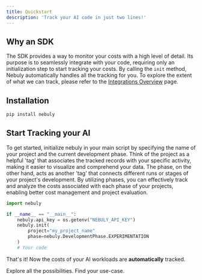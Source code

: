 ```yaml
---
title: Quickstart
description: 'Track your AI code in just two lines!'
---
```


## Why an SDK

The SDK provides a way to monitor your costs with a high level of detail. Its purpose is to seamlessly integrate with your code, requiring only an initialization step to start tracking your costs. By calling the `init` method, Nebuly automatically handles all the tracking for you. To explore the extent of what we can track, please refer to the [Integrations Overview](./integrations/overview) page.

## Installation

```bash
pip install nebuly
```

## Start Tracking your AI

To get started, initialize nebuly in your main script by specifying the name of your project and the current development phase. Think of the project as a helpful 'tag' that associates the tracked records with your specific activity, making it easier to visualize and comprehend your data. The phase, on the other hand, acts as another 'tag' that connects different runs or stages of your project's development. By utilizing phases, you can effectively track and analyze the costs associated with each phase of your projects, enabling better cost management and project evaluation.

```python
import nebuly

if __name__ == "__main__":
    nebuly.api_key = os.getenv("NEBULY_API_KEY")
    nebuly.init(
        project="my_project_name"
        phase=nebuly.DevelopmentPhase.EXPERIMENTATION
    )
    # Your code
```

That's it! Now the costs of your AI workloads are **automatically** tracked.

<CardGroup cols={2}>
  <Card
    title="API Reference"
    icon="code"
    href="/nebuly-sdk/docs/python/api_reference"
  >
    Explore all the possibilities.
  </Card>
  <Card
    title="Tutorials"
    icon="palette"
    href="/nebuly-sdk/docs/python/tutorials"
  >
    Find your use-case.
  </Card>
</CardGroup>

